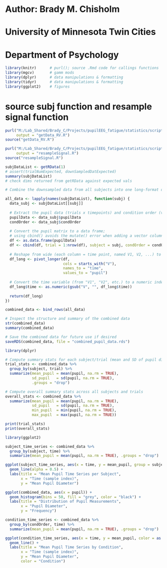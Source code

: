 # Author: Brady M. Chisholm
# University of Minnesota Twin Cities
# Department of Psychology

```r
library(knitr)      # purl(); source .Rmd code for callings functions  
library(mgcv)       # gamm mods 
library(dplyr)      # data manipulations & formatting
library(tidyr)      # data manipulations & formatting
library(ggplot2)    # figures
```

# source subj function and resample signal function 
```r
purl("M:/Lab_Shared/Brady_C/Projects/pupilEEG_fatigue/statistics/scripts/codebase/getData_RV.Rmd",
     output = "getData_RV.R")
source("getData_RV.R")

purl("M:/Lab_Shared/Brady_C/Projects/pupilEEG_fatigue/statistics/scripts/codebase/resampleSignal.Rmd",
     output = "resampleSignal.R")
source("resampleSignal.R")
```

```r
subjDataList <- getRData(1)
# assert(trialNumExpected, downSampledDatExpected)
summary(subjDataList)
# check dims returned from getRData against expected vals 
```

```r
# Combine the downsampled data from all subjects into one long-format data frame

all_data <- lapply(names(subjDataList), function(subj) {
  data_subj <- subjDataList[[subj]]
  
  # Extract the pupil data (trials x timepoints) and condition order (vector of length trials)
  pupilData <- data_subj$pupilData    
  condOrder <- data_subj$condOrder      
  
  # Convert the pupil matrix to a data frame;
  # using cbind() avoids the mutate() error when adding a vector column
  df <- as.data.frame(pupilData)
  df <- cbind(df, trial = 1:nrow(df), subject = subj, condOrder = condOrder)
  
  # Reshape from wide (each column = time point, named V1, V2, ...) to long format
  df_long <- pivot_longer(df,
                          cols = starts_with("V"),
                          names_to = "time",
                          values_to = "pupil")
  
  # Convert the time variable (from "V1", "V2", etc.) to a numeric index
  df_long$time <- as.numeric(gsub("V", "", df_long$time))
  
  return(df_long)
})

combined_data <- bind_rows(all_data)

# Inspect the structure and summary of the combined data
str(combined_data)
summary(combined_data)

# Save the combined data for future use if desired
saveRDS(combined_data, file = "combined_pupil_data.rds")

```

```r
library(dplyr)

# Compute summary stats for each subject/trial (mean and SD of pupil diameter)
trial_stats <- combined_data %>%
  group_by(subject, trial) %>%
  summarize(mean_pupil = mean(pupil, na.rm = TRUE),
            sd_pupil   = sd(pupil, na.rm = TRUE),
            .groups = "drop")

# Compute overall summary stats across all subjects and trials
overall_stats <- combined_data %>%
  summarize(mean_pupil = mean(pupil, na.rm = TRUE),
            sd_pupil   = sd(pupil, na.rm = TRUE),
            min_pupil  = min(pupil, na.rm = TRUE),
            max_pupil  = max(pupil, na.rm = TRUE))

print(trial_stats)
print(overall_stats)

```

```r
library(ggplot2)

subject_time_series <- combined_data %>%
  group_by(subject, time) %>%
  summarize(mean_pupil = mean(pupil, na.rm = TRUE), .groups = "drop")

ggplot(subject_time_series, aes(x = time, y = mean_pupil, group = subject)) +
  geom_line(alpha = 0.5) +
  labs(title = "Mean Pupil Time Series per Subject",
       x = "Time (sample index)",
       y = "Mean Pupil Diameter")

```

```r
ggplot(combined_data, aes(x = pupil)) +
  geom_histogram(bins = 50, fill = "grey", color = "black") +
  labs(title = "Distribution of Pupil Measurements",
       x = "Pupil Diameter",
       y = "Frequency")

```

```r
condition_time_series <- combined_data %>%
  group_by(condOrder, time) %>%
  summarize(mean_pupil = mean(pupil, na.rm = TRUE), .groups = "drop")

ggplot(condition_time_series, aes(x = time, y = mean_pupil, color = as.factor(condOrder))) +
  geom_line() +
  labs(title = "Mean Pupil Time Series by Condition",
       x = "Time (sample index)",
       y = "Mean Pupil Diameter",
       color = "Condition")

```

